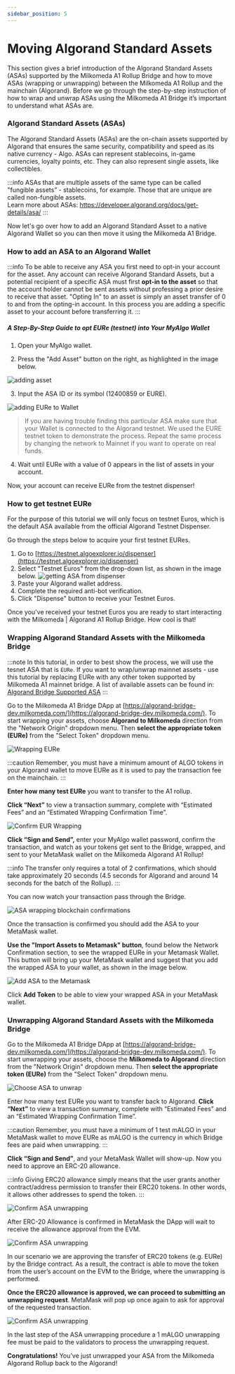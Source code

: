 ```yaml
---
sidebar_position: 5
---
```



# Moving Algorand Standard Assets

This section gives a brief introduction of the Algorand Standard Assets (ASAs) supported by the Milkomeda A1 Rollup Bridge and how to move ASAs (wrapping or unwrapping) between the Milkomeda A1 Rollup and the mainchain (Algorand).
Before we go through the step-by-step instruction of how to wrap and unwrap ASAs using the Milkomeda A1 Bridge it’s important to understand what ASAs are.

### Algorand Standard Assets (ASAs)

The Algorand Standard Assets (ASAs) are the on-chain assets supported by Algorand that ensures the same security, compatibility and speed as its native currency - Algo.
ASAs can represent stablecoins, in-game currencies, loyalty points, etc. They can also represent single assets, like collectibles.

:::info
ASAs that are multiple assets of the same type can be called "fungible assets” - stablecoins, for example. Those that are unique are called non-fungible assets. <br />
Learn more about ASAs: https://developer.algorand.org/docs/get-details/asa/
:::

Now let's go over how to add an Algorand Standard Asset to a native Algorand Wallet so you can then move it using the Milkomeda A1 Bridge.

### How to add an ASA to an Algorand Wallet

:::info
To be able to receive any ASA you first need to opt-in your account for the asset. Any account can receive Algorand Standard Assets, but a potential recipient of a specific ASA must first **opt-in to the asset** so that the account holder cannot be sent assets without professing a prior desire to receive that asset.
"Opting In" to an asset is simply an asset transfer of 0 to and from the opting-in account. In this process you are adding a specific asset to your account before transferring it.
:::

##### A Step-By-Step Guide to opt EURe (testnet) into Your MyAlgo Wallet

1. Open your MyAlgo wallet.

2. Press the "Add Asset" button on the right, as highlighted in the image below.

<img src={addasset} className="img-full" alt="adding asset" />

3. Input the ASA ID or its symbol (12400859 or EURE).

<img src={addingEuretowallet} alt="adding EURe to Wallet" />

> If you are having trouble finding this particular ASA make sure that your Wallet is connected to the Algorand testnet. We used the EURE testnet token to demonstrate the process. Repeat the same process by changing the network to Mainnet if you want to operate on real funds. 

4. Wait until EURe with a value of 0 appears in the list of assets in your account.

Now, your account can receive EURe from the testnet dispenser!

### How to get testnet EURe

For the purpose of this tutorial we will only focus on testnet Euros, which is the default ASA available from the official Algorand Testnet Dispenser.

Go through the steps below to acquire your first testnet EURes.

1. Go to [https://testnet.algoexplorer.io/dispenser](https://testnet.algoexplorer.io/dispenser)
2. Select "Testnet Euros" from the drop-down list, as shown in the image below.
   <img
     src={asadispenser}
     className="img-full"
     alt="getting ASA from dispenser"
   />
3. Paste your Algorand wallet address.
4. Complete the required anti-bot verification.
5. Click "Dispense" button to receive your Testnet Euros.

Once you've received your testnet Euros you are ready to start interacting with the Milkomeda | Algorand A1 Rollup Bridge. How cool is that!

### Wrapping Algorand Standard Assets with the Milkomeda Bridge

:::note
In this tutorial, in order to best show the process, we will use the tesnet ASA that is `EURe`. If you want to wrap/unwrap mainnet assets - use this tutorial by replacing EURe with any other token supported by Milkomeda A1 mainnet bridge. 
A list of available assets can be found in: [Algorand Bridge Supported ASA](algorand-bridge-supported-asa.mdx)
:::

Go to the Milkomeda A1 Bridge DApp at [https://algorand-bridge-dev.milkomeda.com/](https://algorand-bridge-dev.milkomeda.com/). To start wrapping your assets, choose **Algorand to Milkomeda** direction from the "Network Origin" dropdown menu. Then **select the appropriate token (EURe)** from the "Select Token" dropdown menu.

<img src={EURewrappingchoice} className="img-full" alt="Wrapping EURe" />

:::caution
Remember, you must have a minimum amount of ALGO tokens in your Algorand wallet to move EURe as it is used to pay the transaction fee on the mainchain.
:::

**Enter how many test EURe** you want to transfer to the A1 rollup.

**Click “Next”** to view a transaction summary, complete with “Estimated Fees” and an “Estimated Wrapping Confirmation Time”.

<img
  src={EURewrappingconfirmation}
  className="img-full"
  alt="Confirm EUR Wrapping"
/>

**Click “Sign and Send”,** enter your MyAlgo wallet password, confirm the transaction, and watch as your tokens get sent to the Bridge, wrapped, and sent to your MetaMask wallet on the Milkomeda Algorand A1 Rollup!

:::info
The transfer only requires a total of 2 confirmations, which should take approximately 20 seconds (4.5 seconds for Algorand and around 14 seconds for the batch of the Rollup).
:::

You can now watch your transaction pass through the Bridge.

<img
  src={ASAwrappedconfirmations}
  className="img-full"
  alt="ASA wrapping blockchain confirmations"
/>

Once the transaction is confirmed you should add the ASA to your MetaMask wallet.

**Use the "Import Assets to Metamask" button**, found below the Network Confirmation section, to see the wrapped EURe in your Metamask Wallet.
This button will bring up your MetaMask wallet and suggest that you add the wrapped ASA to your wallet, as shown in the image below.

<img src={AddASSAtoMetamask} alt="Add ASA to the Metamask" />

Click **Add Token** to be able to view your wrapped ASA in your MetaMask wallet.

### Unwrapping Algorand Standard Assets with the Milkomeda Bridge

Go to the Milkomeda A1 Bridge DApp at [https://algorand-bridge-dev.milkomeda.com/](https://algorand-bridge-dev.milkomeda.com/). To start unwrapping your assets, choose the **Milkomeda to Algorand** direction from the "Network Origin" dropdown menu. Then **select the appropriate token (EURe)** from the "Select Token" dropdown menu.

<img src={ChooseASAtounwrap} className="img-full" alt="Choose ASA to unwrap" />

Enter how many test EURe you want to transfer back to Algorand.
**Click “Next”** to view a transaction summary, complete with “Estimated Fees” and an “Estimated Wrapping Confirmation Time”.

:::caution
Remember, you must have a minimum of 1 test mALGO in your MetaMask wallet to move EURe as mALGO is the currency in which Bridge fees are paid when unwrapping.
:::

**Click “Sign and Send”**, and your MetaMask Wallet will show-up. Now you need to approve an ERC-20 allowance.

:::info
Giving ERC20 allowance simply means that the user grants another contract/address permission to transfer their ERC20 tokens. In other words, it allows other addresses to spend the token.
:::

<img src={erc20allowance} alt="Confirm ASA unwrapping" />

After ERC-20 Allowance is confirmed in MetaMask the DApp will wait to receive the allowance approval from the EVM.

<img
  src={tokenerc20allowance}
  className="img-full"
  alt="Confirm ASA unwrapping"
/>

In our scenario we are approving the transfer of ERC20 tokens (e.g. EURe) by the Bridge contract. As a result, the contract is able to move the token from the user’s account on the EVM to the Bridge, where the unwrapping is performed.

**Once the ERC20 allowance is approved, we can proceed to submitting an unwrapping request**. MetaMask will pop up once again to ask for approval of the requested transaction.

<img src={unwrappingreqconfirmation} alt="Confirm ASA unwrapping" />

In the last step of the ASA unwrapping procedure a 1 mALGO unwrapping fee must be paid to the validators to process the unwrapping request.

**Congratulations!** You’ve just unwrapped your ASA from the Milkomeda Algorand Rollup back to the Algorand!
